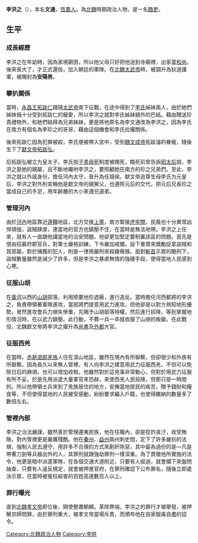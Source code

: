 {{copyedit|time=2015-06-30T11:56:39+00:00}}
{{dead end|time=2015-06-30T11:56:39+00:00}}
{{Emperorcn box
|名稱=李洪之
|姓名=李文通
|出生日期=？
|逝世日期=484年
}}

'''李洪之'''（{{bd|5世纪||484年|catIdx=L}}），本名'''文通'''，[[恆農人|恆農人]]。為[[北魏|北魏]]時期政治人物，是一名[[酷吏|酷吏]]。

==生平==

===成長經歷===

李洪之在年幼時，因為家境窮困，所以他父母只好把他送到寺廟裡，出家當[[和尚|和尚]]。後來長大了，才正式還俗，加入朝廷的軍隊。在[[北魏太武帝|北魏太武帝]]時，被調升為狄道護軍，被賜封為'''安陽男'''。

===攀扒關係===

當時，[[永昌王|永昌王]][[拓跋仁|拓跋仁]]跟隨[[太武帝|太武帝]]南下征戰，在途中得到了[[文成元皇后|李氏]]姊妹兩人，由於她們姊妹倆十分受到拓跋仁的寵愛，所以李洪之就對李氏姊妹額外的巴結。藉由贈送珍貴禮物外，和她們結拜為兄弟姊妹，更是將他原名為李文通改為李洪之，因為李氏在南方有個名為李珍之的哥哥，藉由這個機會和李氏拉攏關係。

後來拓跋仁因為犯罪被殺，李氏便被帶入宮中，受到[[魏文成帝|魏文成帝]]拓跋濬的眷寵，隨後生下了[[獻文帝|獻文帝]][[拓跋弘|拓跋弘]]。

后拓跋弘被立为皇太子，李氏按[[子贵母死|子贵母死]]制度被赐死，臨死前曾告訴[[昭太后|昭太后]]說，李洪之是她的親屬，且不斷地囑咐李洪之，要照顧她在南方的珍之兄弟們。至此，李洪之就以外戚身份，擔任河內太守，晉升為任城侯。献文帝追尊生母李氏为元皇后，李洪之對外則宣稱他是獻文帝的親舅父，也遵照元后的交代，把元后兄長珍之當成自己的手足，用年齡層的大小來遵兄道弟。

===管理河內===

由於[[河內|河內]]地區靠近[[邊韁|邊韁]]地區，北方交接[[上黨|上黨]]，南方緊接[[虎牢關|虎牢關]]，民風也十分異常凶悍頑強，盜賊肆虐，連當地的官方也鎮壓不住，在當時是無法地帶。李洪之上任來，就有人一直跟他講當地的治安問題，他卻更加堅定要制裏該區的問題。首先是借由招募府郡官兵，對軍士嚴格訓練，下令嚴加戒備，設下重賞來獎勵捉拿盜賊和其部屬，對於捕獲的犯人，則是一律用嚴刑來殺雞儆猴。面對[[斬首|斬首]]示眾的酷刑下，盜賊數量雖然是減少了許多，但是李洪之暴虐無情的強硬手段，使得當地人民感到心寒。

===征服山胡===

在[[黃河|黃河]]以西的[[山胡|山胡]]部落，利用險要地形遮蔽，進行造反。當時擔任河西都將的李洪之，負責帶領著軍隊進攻，當部將們提意用武力進攻，但他卻是以對方熟知地形優勢，冒然進攻會兵力損失慘重，先賜予山胡部落特權，然后進行招降，等到掌握地形情況時，在以武力鎮壓。此行動，不費一兵一卒就收服了山胡的叛變。在此戰役，北魏獻文帝將李洪之擢升為[[尚書|尚書]]及[[外都|外都]]大官。

===征服西羌===

在當時，[[赤葩|赤葩]][[渴郎|渴郎]][[羌族|羌族]]人住在深山地區，雖然在境內有所聯繫，但卻很少和外族有所聯繫。因為長久以來無人管裡，有人向李洪之建意用武力征服西羌，不但可以免除日后的麻煩，也可以增加收稅。他雖然對於這見事非常動心，但對於用武力征服有所不妥。於是先用派遣大量軍官來恐赫，來使西羌人民投降，但那只是一時間的。所以他帶領士兵來到了羌族居住的地方，安撫當地居民的疾苦，贈予錢財和糧食等，不但使得當地的人民被受感動，紛紛要求編入戶籍，也使得繳納的數量多了數倍左右。

===管裡內部===

李洪之治法嚴謹，雖然善於管理邊夷民族，他在任職內，卻是狡詐貪汙，收受賄賂，對內管裡更是嚴厲殘酷。他在[[秦州|秦州]]、[[益州|益州]]兩州刺史間，定下了許多嚴刻的法規，強制人民去遵守，用許多不合理的方式來剷奸除惡，其中最為過份的是—凡是帶著刀劍等兵器出外的人，其罪刑就跟強劫罪刑一樣深重。為了貫徹他所實施的法令，他更是暗中派遣軍隊，在各個交通大道附近，只要有人經過，就會攔下來盤問抽查，只要有人違反規定，就會被押進官府，在罪刑確認下公布罪名，隨後立即處決示眾，在當時被冤枉殺害的百姓高達數百人以上。

===罪行曝光===

直到[[北魏孝文帝|北魏孝文帝]]即位後，開使整肅朝綱，革除弊端，李洪之的罪行才被舉發，被押解京師問罪，由於罪刑重大，被孝文帝當場斥責，而頒布他在自家服毒自盡的詔令。

[[Category:北魏政治人物|Category:北魏政治人物]]
[[Category:李姓|Category:李姓]]